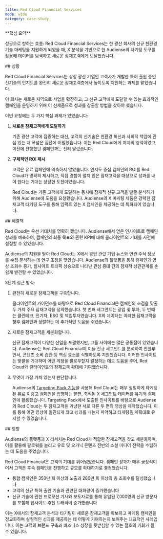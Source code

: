 ```yaml
---
title: Red Cloud Financial Services
mode: wide
category: case-study
---
```


<Note>
**핵심 요약**

성공으로 향하는 흐름: Red Cloud Financial Services는 한 광산 회사의 신규 친환경 기술 마케팅을 지원하게 되었을 때, X 분석을 기반으로 한 Audiense의 타기팅 도구를 활용해 데이터를 탐색하고 새로운 잠재고객에게 도달했습니다.
</Note>

<div id="situation">
  ## 상황
</div>

Red Cloud Financial Services는 상장 광산 기업인 고객사가 개발한 특허 출원 중인 신기술의 인지도를 완전히 새로운 잠재고객층에서 높이도록 지원하는 과제를 맡았습니다. 

이 회사는 새로운 지역으로 사업을 확장하고, 그 신규 고객에게 도달할 수 있는 효과적인 캠페인을 운영하기 위해 이 신제품으로 성과를 창출할 방법을 찾아야 했습니다. 

이번 요청에는 두 가지 핵심 과제가 있었습니다: 

1. **새로운 잠재고객에게 도달하기**

    기존 광산 고객에 집중하는 대신, 고객의 신기술은 친환경 혁신과 사회적 책임에 관심 있는 더 폭넓은 집단에 어필했습니다. 이는 Red Cloud에게 미지의 영역이었고, 이전에 진행했던 캠페인과는 전혀 달랐습니다.

1. **구체적인 ROI 제시**
    
    고객은 유료 캠페인에 익숙하지 않았습니다. 인지도 중심 캠페인의 ROI를 Red Cloud가 명확히 제시하고, 직접 경험이 많지 않은 잠재고객을 대상으로 성과를 내야 한다는 기대는 상당한 도전이었습니다. 
    
    Red Cloud는 기존 고객에게 도달하는 동시에 잠재적 신규 고객을 발굴·분석하기 위해 Audiense에 도움을 요청했습니다. Audiense의 X 마케팅 제품은 강력한 잠재고객 타기팅 도구를 통해 임팩트 있는 X 캠페인을 제공하는 데 특화되어 있습니다.

<div id="solution">
  ## 해결책
</div>

Red Cloud는 우선 기대치를 명확히 했습니다. Audiense에서 얻은 인사이트로 캠페인 성과를 예측하여, 캠페인의 최종 목표와 관련 KPI에 대해 클라이언트의 기대를 사전에 설정할 수 있었습니다. 

Audiense의 지원을 받아 Red Cloud는 X에서 광업 관련 기업 뉴스와 연관 주식 정보를 수집·분석하는 데 연구 초점을 맞췄습니다. Audiense의 플랫폼을 통해 캠페인과 영상 조회수 증가, 웹사이트 트래픽 상승으로 나타난 관심 증대 간의 잠재적 상관관계를 손쉽게 발견할 수 있었습니다.

3단계 접근 방식:

1. 완전히 새로운 잠재고객을 구축합니다.

    클라이언트의 가이던스를 바탕으로 Red Cloud Financial은 캠페인의 초점을 맞출 두 가지 주요 잠재고객을 정의했습니다. 첫 번째 세그먼트는 광업 및 투자, 두 번째는 클린테크, 전기차, ESG 및 책임투자였습니다. X의 데이터는 이러한 잠재고객을 향후 캠페인과 정렬하는 데 추가적인 도움을 주었습니다.

1. 새로운 잠재고객을 세분화합니다. 

    신규 잠재고객이 다양한 산업을 포괄했지만, 그들 사이에는 많은 공통점이 있었습니다. Audiense는 Red Cloud Financial이 이들 신규 세그먼트를 분석하여 인플루언서, 콘텐츠 소비 습관 등 핵심 요소를 식별하도록 지원했습니다. 이러한 인사이트는 맞팔을 기대하며 어떤 계정을 팔로우할지 결정하는 데도 도움을 주어, Red Cloud와 클라이언트의 잠재고객 확대에 기여했습니다.

1. 무엇이 가장 가치 있는지 판단합니다. 
    
    Audiense의 [Targeting Pack 기능](https://help.audiense.com/knowledge/what-is-a-targeting-pack)을 사용해 Red Cloud는 매우 정밀하게 타게팅된 유료 X 광고 캠페인을 집행하는 한편, 축적된 X 세그먼트 데이터를 유기적 캠페인에 활용했습니다. Targeting Pack에서 도출된 인사이트를 바탕으로 Audiense와 Red Cloud는 두 잠재고객을 겨냥한 서로 다른 두 편의 영상을 제작했습니다. 이를 통해 어떤 영상이 일관되게 최고 성과를 내는지 파악하고 타게팅을 계획대로 유지할 수 있었습니다.

<div id="impact">
  ## 영향
</div>

Audiense의 플랫폼과 X 리서치는 Red Cloud가 적합한 잠재고객을 찾고 세분화하며, 이를 활용해 팔로워를 늘리고 유료 및 오가닉 콘텐츠 전반의 소셜 미디어 전략을 수립하는 데 도움을 주었습니다.

Red Cloud Financial은 고객의 기대를 뛰어넘었습니다. 캠페인 성과가 매우 긍정적이어서 고객은 후속 캠페인을 진행하고 규모를 확대하기로 결정했습니다. 

- 통합 캠페인은 350만 회 이상의 노출과 280만 회 이상의 총 조회수를 달성했습니다
- 고객의 신규 특허 출원 기술과 관련된 대화량이 증가했습니다
- 신규 기술에 관한 프로모션 기사와 보도자료를 통해 유입된 7,000명의 신규 방문자를 포함해 웹사이트 추천 트래픽이 증가했습니다

이는 X에서의 잠재고객 분석과 타기팅이 새로운 잠재고객을 확보하고 마케팅 캠페인을 정교화하며 실질적인 성과를 제공하는 데 어떻게 기여하는지 보여주는 대표적인 사례입니다. 이는 고객의 브랜드 구축과 비즈니스 성장을 뒷받침할 수 있는 절호의 기회가 될 수 있습니다.